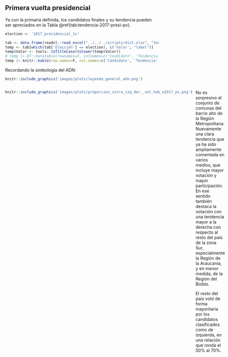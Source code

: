 ## Primera vuelta presidencial {#presidenciales-2017-pv-title}

Ya con la primaria definida, los candidatos finales y su tendencia pueden ser apreciados en la Tabla \@ref(tab:tendencia-2017-presi-pv).

```r
election <- '2017_presidencial_1v'

tab <- data.frame(readxl::read_excel("../../../scripts/dict.xlsx", "tendencia"))
temp <- tab[which(tab['Elección'] == election), c('Valor', "label")]
temp$Valor <- tools::toTitleCase(tolower(temp$Valor))
# temp |> DT::datatable(rownames=F, colnames=c('Candidato', 'Tendencia'), options = list(dom = 't'))
temp |> knitr::kable(row.names=F, col.names=c('Candidato', 'Tendencia'), caption='Candidatos y su tendencia')
```


Recordando la simbología del ADN:

```r
knitr::include_graphics('images/plots/leyenda_general_adn.png')
```

:::: {style="display: grid; grid-template-columns: 1fr 1fr; grid-column-gap: 10px;"}

::: {}
<!-- Lado izquierdo -->
```r
knitr::include_graphics('images/plots/proporcion_intra_izq_der__vot_hab_e2017_pv.png')
```
:::

::: {}
<!-- Lado derecho -->
No es sorpresivo el conjunto de comunas del barrio alto de la Región Metropolitana. Nuevamente una clara tendencia que ya ha sido ampliamente comentada en varios medios, que incluye mayor votación y mayor participación. En ese sentido también destaca la votación con una tendencia mayor a la derecha con respecto al resto del país de la zona Sur, especialmente la Región de la Araucanía, y en menor medida, de la Región del Biobío.

El resto del país votó de forma mayoritaria por los candidatos clasificados como de izquierda, en una relación que ronda el 50% al 70%.

:::

::::